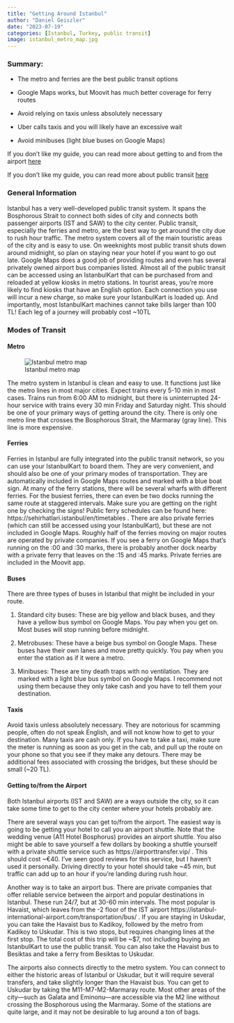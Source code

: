 ```yaml
---
title: "Getting Around Istanbul"
author: "Daniel Geiszler"
date: "2023-07-19"
categories: [Istanbul, Turkey, public transit]
image: istanbul_metro_map.jpg
---
```

### Summary:
* The metro and ferries are the best public transit options

* Google Maps works, but Moovit has much better coverage for ferry routes

* Avoid relying on taxis unless absolutely necessary

* Uber calls taxis and you will likely have an excessive wait

* Avoid minibuses (light blue buses on Google Maps)

If you don’t like my guide, you can read more about getting to and from the airport [here](https://istanbul-international-airport.com/transportation/airport-transfer-to-istanbul-city-sultanahmet/)

If you don’t like my guide, you can read more about public transit [here](https://www.tooistanbul.com/en/public-transportation-Istanbul/)

### General Information
Istanbul has a very well-developed public transit system. It spans the Bosphorous Strait to connect both sides of city and connects both passenger airports (IST and SAW) to the city center. Public transit, especially the ferries and metro, are the best way to get around the city due to rush hour traffic. The metro system covers all of the main touristic areas of the city and is easy to use. On weeknights most public transit shuts down around midnight, so plan on staying near your hotel if you want to go out late. Google Maps does a good job of providing routes and even has several privately owned airport bus companies listed. Almost all of the public transit can be accessed using an IstanbulKart that can be purchased from and reloaded at yellow kiosks in metro stations. In tourist areas, you’re more likely to find kiosks that have an English option. Each connection you use will incur a new charge, so make sure your IstanbulKart is loaded up. And importantly, most IstanbulKart machines cannot take bills larger than 100 TL! Each leg of a journey will probably cost ~10TL

### Modes of Transit

#### Metro

![Istanbul metro map](istanbul_metro_map.jpg)

The metro system in Istanbul is clean and easy to use. It functions just like the metro lines in most major cities. Expect trains every 5-10 min in most cases. Trains run from 6:00 AM to midnight, but there is uninterrupted 24-hour service with trains every 30 min Friday and Saturday night. This should be one of your primary ways of getting around the city. There is only one metro line that crosses the Bosphorous Strait, the Marmaray (gray line). This line is more expensive.

#### Ferries

Ferries in Istanbul are fully integrated into the public transit network, so you can use your IstanbulKart to board them. They are very convenient, and should also be one of your primary modes of transportation. They are automatically included in Google Maps routes and marked with a blue boat sign. At many of the ferry stations, there will be several wharfs with different ferries. For the busiest ferries, there can even be two docks running the same route at staggered intervals. Make sure you are getting on the right one by checking the signs! Public ferry schedules can be found here: https://sehirhatlari.istanbul/en/timetables . There are also private ferries (which can still be accessed using your IstanbulKart), but these are not included in Google Maps. Roughly half of the ferries moving on major routes are operated by private companies. If you see a ferry on Google Maps that’s running on the :00 and :30 marks, there is probably another dock nearby with a private ferry that leaves on the :15 and :45 marks. Private ferries are included in the Moovit app.

#### Buses

There are three types of buses in Istanbul that might be included in your route. 

1. Standard city buses: These are big yellow and black buses, and they have a yellow bus symbol on Google Maps. You pay when you get on. Most buses will stop running before midnight.

2. Metrobuses: These have a beige bus symbol on Google Maps. These buses have their own lanes and move pretty quickly. You pay when you enter the station as if it were a metro. 

3. Minibuses: These are tiny death traps with no ventilation. They are marked with a light blue bus symbol on Google Maps. I recommend not using them because they only take cash and you have to tell them your destination.

#### Taxis

Avoid taxis unless absolutely necessary. They are notorious for scamming people, often do not speak English, and will not know how to get to your destination. Many taxis are cash only. If you have to take a taxi, make sure the meter is running as soon as you get in the cab, and pull up the route on your phone so that you see if they make any detours. There may be additional fees associated with crossing the bridges, but these should be small (~20 TL).

#### Getting to/from the Airport

Both Istanbul airports (IST and SAW) are a ways outside the city, so it can take some time to get to the city center where your hotels probably are.

There are several ways you can get to/from the airport. The easiest way is going to be getting your hotel to call you an airport shuttle. Note that the wedding venue (A11 Hotel Bosphorus) provides an airport shuttle. You also might be able to save yourself a few dollars by booking a shuttle yourself with a private shuttle service such as https://airporttransfer.vip/ . This should cost ~€40. I’ve seen good reviews for this service, but I haven’t used it personally. Driving directly to your hotel should take ~45 min, but traffic can add up to an hour if you’re landing during rush hour.

Another way is to take an airport bus. There are private companies that offer reliable service between the airport and popular destinations in Istanbul. These run 24/7, but at 30-60 min intervals. The most popular is Havaist, which leaves from the -2 floor of the IST airport https://istanbul-international-airport.com/transportation/bus/ . If you are staying in Uskudar, you can take the Havaist bus to Kadikoy, followed by the metro from Kadikoy to Uskudar. This is two stops, but requires changing lines at the first stop. The total cost of this trip will be ~$7, not including buying an IstanbulKart to use the public transit. You can also take the Havaist bus to Besiktas and take a ferry from Besiktas to Uskudar.

The airports also connects directly to the metro system. You can connect to either the historic areas of Istanbul or Uskudar, but it will require several transfers, and take slightly longer than the Havaist bus. You can get to Uskudar by taking the M11-M7-M2-Marmaray route. Most other areas of the city—such as Galata and Eminonu—are accessible via the M2 line without crossing the Bosphorous using the Marmaray. Some of the stations are quite large, and it may not be desirable to lug around a ton of bags.

